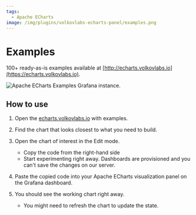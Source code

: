 ```yaml
---
tags:
  - Apache ECharts
image: /img/plugins/volkovlabs-echarts-panel/examples.png
---
```



# Examples

100+ ready-as-is examples available at [http://echarts.volkovlabs.io](https://echarts.volkovlabs.io).

<Image
  title="Apache ECharts Examples Grafana instance."
  src="/img/plugins/volkovlabs-echarts-panel/examples.png"
/>

## How to use

1. Open the [echarts.volkovlabs.io](https://echarts.volkovlabs.io) with examples.
2. Find the chart that looks closest to what you need to build.
3. Open the chart of interest in the Edit mode.

   - Copy the code from the right-hand side
   - Start experimenting right away. Dashboards are provisioned and you can't save the changes on our server.

4. Paste the copied code into your Apache ECharts visualization panel on the Grafana dashboard.
5. You should see the working chart right away.

   - You might need to refresh the chart to update the state.
